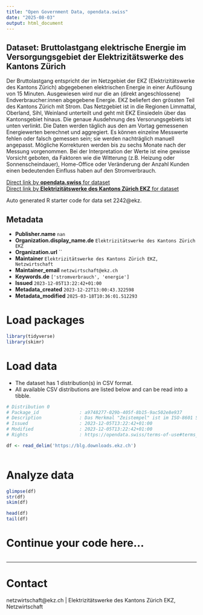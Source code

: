 ```yaml
---
title: "Open Government Data, opendata.swiss"
date: "2025-08-03"
output: html_document
---
```


## Dataset: Bruttolastgang elektrische Energie im Versorgungsgebiet der Elektrizitätswerke des Kantons Zürich

Der Bruttolastgang entspricht der im Netzgebiet der EKZ (Elektrizitätswerke des Kantons Zürich) abgegebenen elektrischen Energie in einer Auflösung von 15 Minuten. Ausgewiesen wird nur die an (direkt angeschlossene) Endverbraucher:innen abgegebene Energie. EKZ beliefert den grössten Teil des Kantons Zürich mit Strom. Das Netzgebiet ist in die Regionen Limmattal, Oberland, Sihl, Weinland unterteilt und geht mit EKZ Einsiedeln über das Kantonsgebiet hinaus. Die genaue Ausdehnung des Versorungsgebiets ist unten verlinkt. Die Daten werden täglich aus den am Vortag gemessenen Energiewerten berechnet und aggregiert. Es können einzelne Messwerte fehlen oder falsch gemessen sein; sie werden nachträglich manuell angepasst. Mögliche Korrekturen werden bis zu sechs Monate nach der Messung vorgenommen. Bei der Interpretation der Werte ist eine gewisse Vorsicht geboten, da Faktoren wie die Witterung (z.B. Heizung oder Sonnenscheindauer), Home-Office oder Veränderung der Anzahl Kunden einen bedeutenden Einfluss haben auf den Stromverbrauch.

[Direct link by **opendata.swiss** for dataset](https://opendata.swiss/de/dataset/bruttolastgang-elektrische-energie-im-versorgungsgebiet-der-elektrizitatswerke-des-kantons-zuri)<br>
[Direct link by **Elektrizitätswerke des Kantons Zürich EKZ** for dataset](https://www.ekz.ch/de/ueber-ekz/medien/publikationen/Bruttolastgang-von-EKZ-und-EKZ-Einsiedeln.html)

Auto generated R starter code for data set 2242@ekz.

## Metadata

- **Publisher.name** `nan`
- **Organization.display_name.de** `Elektrizitätswerke des Kantons Zürich EKZ`
- **Organization.url** ``
- **Maintainer** `Elektrizitätswerke des Kantons Zürich EKZ, Netzwirtschaft`
- **Maintainer_email** `netzwirtschaft@ekz.ch`
- **Keywords.de** `['stromverbrauch', 'energie']`
- **Issued** `2023-12-05T13:22:42+01:00`
- **Metadata_created** `2023-12-22T13:00:43.322598`
- **Metadata_modified** `2025-03-18T10:36:01.512293`


# Load packages

```r

library(tidyverse)
library(skimr)

```

# Load data

-   The dataset has 1 distribution(s) in CSV format.
-   All available CSV distributions are listed below and can be read into a tibble.

```r

# Distribution 0
# Package_id               : a9748277-029b-405f-8b15-9ac502e8e937
# Description              : Das Merkmal "Zeistempel" ist im ISO-8601 Standard ausgewiesen. Die Einheit des Bruttolastganges ist kWh.
# Issued                   : 2023-12-05T13:22:42+01:00
# Modified                 : 2023-12-05T13:22:42+01:00
# Rights                   : https://opendata.swiss/terms-of-use#terms_open

df <- read_delim('https://blg.downloads.ekz.ch')



```

# Analyze data

```r

glimpse(df)
str(df)
skim(df)

head(df)
tail(df)

```

# Continue your code here...

```r

```

------------------------------------------------------------------------

# Contact

netzwirtschaft@ekz.ch | Elektrizitätswerke des Kantons Zürich EKZ, Netzwirtschaft
